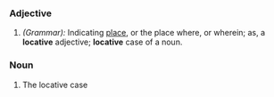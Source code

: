 ===Adjective===
#''(Grammar):'' Indicating [[place]], or the place where, or wherein; as, a '''locative''' adjective; '''locative''' case of a noun.
===Noun===
#The locative case